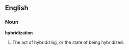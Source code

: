 ==English==

===Noun===

'''hybridization'''

#The act of hybridizing, or the state of being hybridized.